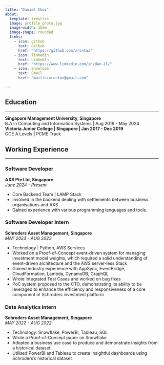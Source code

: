 ```yaml
---
title: "Daniel Choi"
about:
  template: trestles
  image: profile_photo.jpg
  image-width: 15em
  image-shape: rounded
  links:
    - icon: github
      text: Github 
      href: "https://github.com/xrontux"
    - icon: linkedin
      text: Linkedln
      href: "https://www.linkedin.com/in/dan-il/"
    - icon: envelope
      text: Email 
      href: "mailto:xrontux@gmail.com"
    
---
```


## Education 
<hr>

<strong>Singapore Management University, Singapore </strong>
<br>
B.A in Computing and Information Systems | Aug 2019 - May 2024
<br>
<strong>Victoria Junior College | Singapore | Jan 2017 - Dec 2019</strong>
<br>
GCE A Levels | PCME Track 


## Working Experience
<hr>

### Software Developer 
**AXS Pte Ltd, Singapore**  
*June 2024 - Present*
<div style="text-align:left;">

- Core Backend Team | LAMP Stack
- Involved in the backend dealing with settlements between business organisations and AXS 
- Gained experience with various programming languages and tools.

</div>

### Software Developer Intern
**Schroders Asset Management, Singapore**  
*MAY 2023 - AUG 2023*

<div style="text-align:left;">

- Technology | Python, AWS Services
- Worked on a Proof-of-Concept event-driven system for managing investment model weights,
which required a solid understanding of event-driven architecture and the AWS
server-less Stack
- Gained industry experience with AppSync, EventBridge, CloudFormation, Lambda, DynamoDB,
GraphQL
- Wrote Integrated Test Cases and worked on bug fixes
- PoC system proposed to the CTO, demonstrating its ability to be leveraged to
enhance the efficiency and responsiveness of a core component of Schroders
investment platform

</div>

### Data Analytics Intern
**Schroders Asset Management, Singapore**  
*MAY 2022 - AUG 2022*
<div style="text-align:left;">

- Technology: Snowflake, PowerBI, Tableau, SQL
- Wrote a Proof-of-Concept paper on Snowflake
- Adopted a business use case to produce and demonstrate insights from a historical dataset
- Utilised PowerBI and Tableau to create insightful dashboards using Schroders’s historical dataset

</div>
